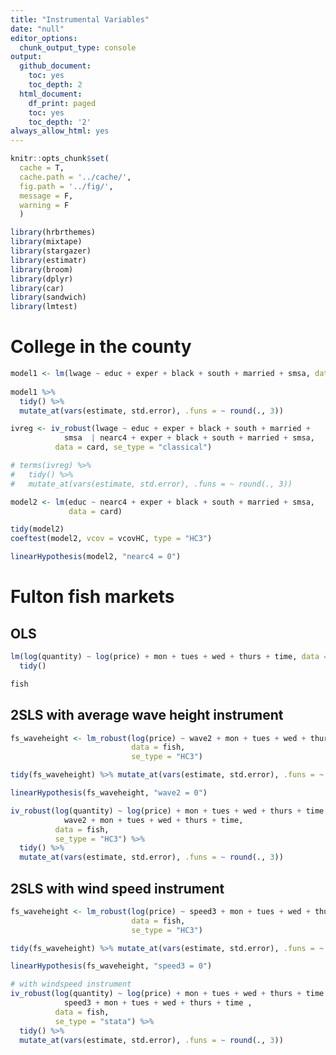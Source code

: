```yaml
---
title: "Instrumental Variables"
date: "null"
editor_options:
  chunk_output_type: console
output:
  github_document:
    toc: yes
    toc_depth: 2
  html_document:
    df_print: paged
    toc: yes
    toc_depth: '2'
always_allow_html: yes
---
```


```r
knitr::opts_chunk$set(
  cache = T,
  cache.path = '../cache/',
  fig.path = '../fig/',
  message = F,
  warning = F
  )

library(hrbrthemes)
library(mixtape)
library(stargazer)
library(estimatr)
library(broom)
library(dplyr)
library(car)
library(sandwich)
library(lmtest)
```

# College in the county

```r
model1 <- lm(lwage ~ educ + exper + black + south + married + smsa, data = card) 
  
model1 %>% 
  tidy() %>% 
  mutate_at(vars(estimate, std.error), .funs = ~ round(., 3))

ivreg <- iv_robust(lwage ~ educ + exper + black + south + married +
            smsa  | nearc4 + exper + black + south + married + smsa,
          data = card, se_type = "classical") 

# terms(ivreg) %>% 
#   tidy() %>% 
#   mutate_at(vars(estimate, std.error), .funs = ~ round(., 3))

model2 <- lm(educ ~ nearc4 + exper + black + south + married + smsa,
             data = card)

tidy(model2)
coeftest(model2, vcov = vcovHC, type = "HC3")

linearHypothesis(model2, "nearc4 = 0")
```

# Fulton fish markets

## OLS

```r

lm(log(quantity) ~ log(price) + mon + tues + wed + thurs + time, data = fish) %>% 
  tidy()

fish
```

## 2SLS with average wave height instrument 

```r
fs_waveheight <- lm_robust(log(price) ~ wave2 + mon + tues + wed + thurs + time, 
                           data = fish, 
                           se_type = "HC3")

tidy(fs_waveheight) %>% mutate_at(vars(estimate, std.error), .funs = ~ round(., 3))

linearHypothesis(fs_waveheight, "wave2 = 0")
```

```r
iv_robust(log(quantity) ~ log(price) + mon + tues + wed + thurs + time | 
            wave2 + mon + tues + wed + thurs + time, 
          data = fish, 
          se_type = "HC3") %>% 
  tidy() %>% 
  mutate_at(vars(estimate, std.error), .funs = ~ round(., 3))
```

## 2SLS with wind speed instrument 

```r
fs_waveheight <- lm_robust(log(price) ~ speed3 + mon + tues + wed + thurs + time, 
                           data = fish, 
                           se_type = "HC3")

tidy(fs_waveheight) %>% mutate_at(vars(estimate, std.error), .funs = ~ round(., 3))

linearHypothesis(fs_waveheight, "speed3 = 0")
```


```r
# with windspeed instrument 
iv_robust(log(quantity) ~ log(price) + mon + tues + wed + thurs + time | 
            speed3 + mon + tues + wed + thurs + time , 
          data = fish, 
          se_type = "stata") %>% 
  tidy() %>% 
  mutate_at(vars(estimate, std.error), .funs = ~ round(., 3))
```
